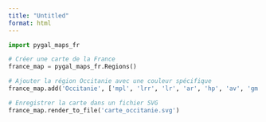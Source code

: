 ```yaml
---
title: "Untitled"
format: html
---
```


```python
import pygal_maps_fr

# Créer une carte de la France
france_map = pygal_maps_fr.Regions()

# Ajouter la région Occitanie avec une couleur spécifique
france_map.add('Occitanie', ['mpl', 'lrr', 'lr', 'ar', 'hp', 'av', 'gm', 'ta'], colors=['#00FF00'])

# Enregistrer la carte dans un fichier SVG
france_map.render_to_file('carte_occitanie.svg')

```